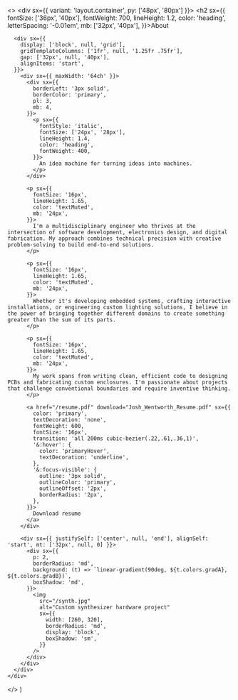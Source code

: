   <>
    <div sx={{ variant: 'layout.container', py: ['48px', '80px'] }}>
      <h2 sx={{
        fontSize: ['36px', '40px'],
        fontWeight: 700,
        lineHeight: 1.2,
        color: 'heading',
        letterSpacing: '-0.01em',
        mb: ['32px', '40px'],
      }}>About</h2>

      <div sx={{
        display: ['block', null, 'grid'],
        gridTemplateColumns: ['1fr', null, '1.25fr .75fr'],
        gap: ['32px', null, '40px'],
        alignItems: 'start',
      }}>
        <div sx={{ maxWidth: '64ch' }}>
          <div sx={{
            borderLeft: '3px solid',
            borderColor: 'primary',
            pl: 3,
            mb: 4,
          }}>
            <p sx={{
              fontStyle: 'italic',
              fontSize: ['24px', '28px'],
              lineHeight: 1.4,
              color: 'heading',
              fontWeight: 400,
            }}>
              An idea machine for turning ideas into machines.
            </p>
          </div>

          <p sx={{
            fontSize: '16px',
            lineHeight: 1.65,
            color: 'textMuted',
            mb: '24px',
          }}>
            I'm a multidisciplinary engineer who thrives at the intersection of software development, electronics design, and digital fabrication. My approach combines technical precision with creative problem-solving to build end-to-end solutions.
          </p>

          <p sx={{
            fontSize: '16px',
            lineHeight: 1.65,
            color: 'textMuted',
            mb: '24px',
          }}>
            Whether it's developing embedded systems, crafting interactive installations, or engineering custom lighting solutions, I believe in the power of bringing together different domains to create something greater than the sum of its parts.
          </p>

          <p sx={{
            fontSize: '16px',
            lineHeight: 1.65,
            color: 'textMuted',
            mb: '24px',
          }}>
            My work spans from writing clean, efficient code to designing PCBs and fabricating custom enclosures. I'm passionate about projects that challenge conventional boundaries and require inventive thinking.
          </p>

          <a href="/resume.pdf" download="Josh_Wentworth_Resume.pdf" sx={{
            color: 'primary',
            textDecoration: 'none',
            fontWeight: 600,
            fontSize: '16px',
            transition: 'all 200ms cubic-bezier(.22,.61,.36,1)',
            '&:hover': {
              color: 'primaryHover',
              textDecoration: 'underline',
            },
            '&:focus-visible': {
              outline: '3px solid',
              outlineColor: 'primary',
              outlineOffset: '2px',
              borderRadius: '2px',
            },
          }}>
            Download resume
          </a>
        </div>

        <div sx={{ justifySelf: ['center', null, 'end'], alignSelf: 'start', mt: ['32px', null, 0] }}>
          <div sx={{
            p: 2,
            borderRadius: 'md',
            background: (t) => `linear-gradient(90deg, ${t.colors.gradA}, ${t.colors.gradB})`,
            boxShadow: 'md',
          }}>
            <img
              src="/synth.jpg"
              alt="Custom synthesizer hardware project"
              sx={{
                width: [260, 320],
                borderRadius: 'md',
                display: 'block',
                boxShadow: 'sm',
              }}
            />
          </div>
        </div>
      </div>
    </div>

  </>
)

